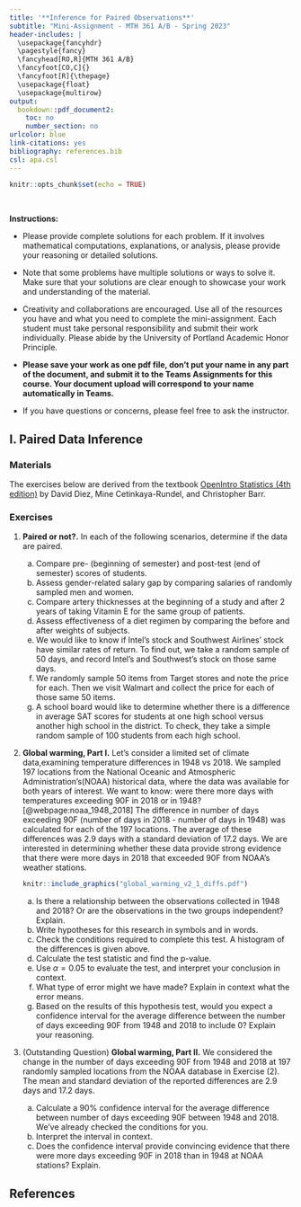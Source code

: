 ---
title: '**Inference for Paired Observations**'
subtitle: "Mini-Assignment - MTH 361 A/B - Spring 2023"
header-includes: |
  \usepackage{fancyhdr}
  \pagestyle{fancy}
  \fancyhead[RO,R]{MTH 361 A/B}
  \fancyfoot[CO,C]{}
  \fancyfoot[R]{\thepage}
  \usepackage{float}
  \usepackage{multirow}
output:
  bookdown::pdf_document2:
    toc: no
    number_section: no
urlcolor: blue
link-citations: yes
bibliography: references.bib
csl: apa.csl
---

```{r setup, include=FALSE}
knitr::opts_chunk$set(echo = TRUE)
```

\

**Instructions:**
 
 * Please provide complete solutions for each problem. If it involves mathematical computations, explanations, or analysis, please provide your reasoning or detailed solutions.
 
 * Note that some problems have multiple solutions or ways to solve it. Make sure that your solutions are clear enough to showcase your work and understanding of the material.
 
 * Creativity and collaborations are encouraged. Use all of the resources you have and what you need to complete the mini-assignment. Each student must take personal responsibility and submit their work individually. Please abide by the University of Portland Academic Honor Principle.
 
 * **Please save your work as one pdf file, don't put your name in any part of the document, and submit it to the Teams Assignments for this course. Your document upload will correspond to your name automatically in Teams.**
 
 * If you have questions or concerns, please feel free to ask the instructor.

\newpage

## I. Paired Data Inference

### Materials

The exercises below are derived from the textbook [OpenIntro Statistics (4th edition)](https://www.openintro.org/book/os/){target="_blank"} by David Diez, Mine Cetinkaya-Rundel, and Christopher Barr.

### Exercises

1. **Paired or not?.** In each of the following scenarios, determine if the data are paired.

    a. Compare pre- (beginning of semester) and post-test (end of semester) scores of students.
    b. Assess gender-related salary gap by comparing salaries of randomly sampled men and women.
    c. Compare artery thicknesses at the beginning of a study and after 2 years of taking Vitamin E for the same group of patients.
    d. Assess effectiveness of a diet regimen by comparing the before and after weights of subjects.
    e. We would like to know if Intel's stock and Southwest Airlines' stock have similar rates of return. To find out, we take a random sample of 50 days, and record Intel's and Southwest's stock on those same days.
    f. We randomly sample 50 items from Target stores and note the price for each. Then we visit Walmart and collect the price for each of those same 50 items.
    g. A school board would like to determine whether there is a difference in average SAT scores for students at one high school versus another high school in the district. To check, they take a simple random sample of 100 students from each high school.

\newpage

2. **Global warming, Part I.** Let's consider a limited set of climate data,examining temperature differences in 1948 vs 2018. We sampled 197 locations from the National Oceanic and Atmospheric Administration's(NOAA) historical data, where the data was available for both years of interest. We want to know: were there more days with temperatures exceeding 90\textdegree{}F in 2018 or in 1948? [@webpage:noaa_1948_2018] The difference in number of days exceeding 90\textdegree{}F (number of days in 2018 - number of days in 1948) was calculated for each of the 197 locations. The average of these differences was 2.9 days with a standard deviation of 17.2 days. We are interested in determining whether these data provide strong evidence that there were more days in 2018 that exceeded 90\textdegree{}F from NOAA's weather stations.

    ```{r global_warming_v2_1_diffs, echo=FALSE, fig.align="center", fig.pos="H", out.width = '60%'}
    knitr::include_graphics("global_warming_v2_1_diffs.pdf")
    ```

    a. Is there a relationship between the observations collected in 1948 and 2018? Or are the observations in the two groups independent?Explain.
    b. Write hypotheses for this research in symbols and in words.
    c. Check the conditions required to complete this test. A histogram of the differences is given above.
    d. Calculate the test statistic and find the p-value.
    e. Use $\alpha = 0.05$ to evaluate the test, and interpret your conclusion in context.
    f. What type of error might we have made? Explain in context what the error means.
    g. Based on the results of this hypothesis test, would you expect a confidence interval for the average difference between the number of days exceeding 90\textdegree{}F from 1948 and 2018 to include 0? Explain your reasoning.

3. (Outstanding Question) **Global warming, Part II.** We considered the change in the number of days exceeding 90\textdegree{}F from 1948 and 2018 at 197 randomly sampled locations from the NOAA database in Exercise (2). The mean and standard deviation of the reported differences are 2.9 days and 17.2 days.

    a. Calculate a 90\% confidence interval for the average difference between number of days exceeding 90\textdegree{}F between 1948 and 2018. We've already checked the conditions for you.
    b. Interpret the interval in context.
    c. Does the confidence interval provide convincing evidence that there were more days exceeding 90\textdegree{}F in 2018 than in 1948 at NOAA stations? Explain.

\newpage

## References {#ref}

<div id="refs"></div>
